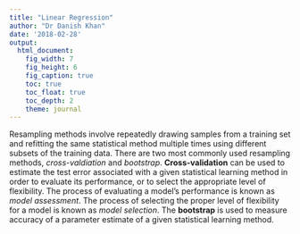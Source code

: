 ```yaml
---
title: "Linear Regression"
author: "Dr Danish Khan"
date: '2018-02-28'
output:
  html_document:
    fig_width: 7
    fig_height: 6
    fig_caption: true
    toc: true
    toc_float: true
    toc_depth: 2
    theme: journal
---
```


Resampling methods involve repeatedly drawing samples from a training set and refitting the same statistical method multiple times using different subsets of the training data. There are two most commonly used resampling methods, *cross-valdiation* and *bootstrap*. **Cross-validation** can be used to estimate the test error associated with a given statistical learning method in order to evaluate its performance, or to select the appropriate level of flexibility. The process of evaluating a model's performance is known as *model assessment*. The process of selecting the proper level of flexibility for a model is known as *model selection*. The **bootstrap** is used to measure accuracy of a parameter estimate of a given statistical learning method.

